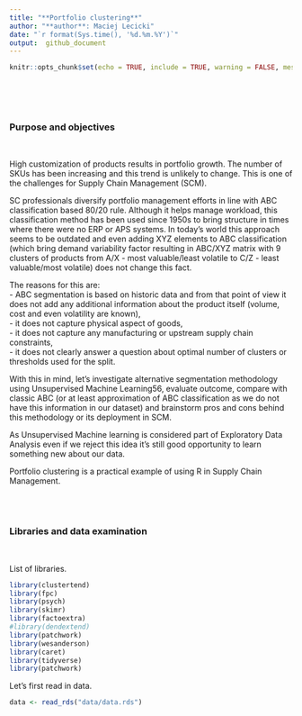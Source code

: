```yaml
---
title: "**Portfolio clustering**"
author: "**author**: Maciej Lecicki"
date: "`r format(Sys.time(), '%d.%m.%Y')`"
output:  github_document
---
```


```r
knitr::opts_chunk$set(echo = TRUE, include = TRUE, warning = FALSE, message = FALSE, fig.pos = "H")
```

<br/>
<br/>
<br/>

### Purpose and objectives
<br/>

High customization of products results in portfolio growth. The number of SKUs has been increasing and this trend is unlikely to change. This is one of the challenges for Supply Chain Management (SCM).

SC professionals diversify portfolio management efforts in line with ABC classification based 80/20 rule. Although it helps manage workload, this classification method has been used since 1950s to bring structure in times where there were no ERP or APS systems. In today’s world this approach seems to be outdated and even adding XYZ elements to ABC classification (which bring demand variability factor resulting in ABC/XYZ matrix with 9 clusters of products from A/X - most valuable/least volatile to C/Z - least valuable/most volatile) does not change this fact.

The reasons for this are:<br/>
- ABC segmentation is based on historic data and from that point of view it does not add any additional information about the product itself (volume, cost and even volatility are known),<br/>
- it does not capture physical aspect of goods,<br/>
- it does not capture any manufacturing or upstream supply chain constraints,<br/>
- it does not clearly answer a question about optimal number of clusters or thresholds used for the split.

With this in mind, let's investigate alternative segmentation methodology using Unsupervised Machine Learning56, evaluate outcome, compare with classic ABC (or at least approximation of ABC classification as we do not have this information in our dataset) and brainstorm pros and cons behind this methodology or its deployment in SCM.

As Unsupervised Machine learning is considered part of Exploratory Data Analysis even if we reject this idea it's still good opportunity to learn something new about our data.

Portfolio clustering is a practical example of using R in Supply Chain Management.

<br/>
<br/>

### Libraries and data examination
<br/>

List of libraries.

```r
library(clustertend)
library(fpc)
library(psych)
library(skimr)
library(factoextra)
#library(dendextend)
library(patchwork)
library(wesanderson)
library(caret)
library(tidyverse)
library(patchwork)
```


Let's first read in data.

```r
data <- read_rds("data/data.rds")
```

